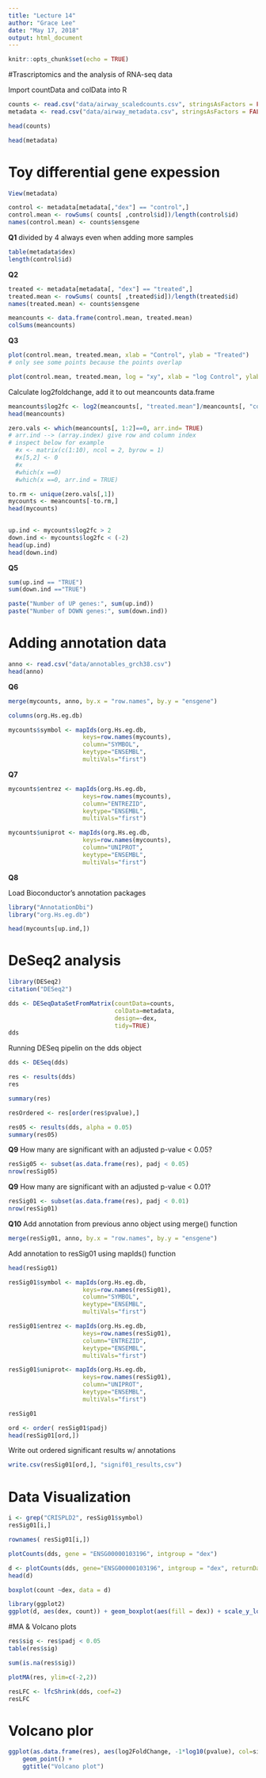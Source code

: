 ```yaml
---
title: "Lecture 14"
author: "Grace Lee"
date: "May 17, 2018"
output: html_document
---
```


```r
knitr::opts_chunk$set(echo = TRUE)
```

#Trascriptomics and the analysis of RNA-seq data

Import countData and colData into R
```r
counts <- read.csv("data/airway_scaledcounts.csv", stringsAsFactors = FALSE)
metadata <- read.csv("data/airway_metadata.csv", stringsAsFactors = FALSE)
```

```r
head(counts)
```

```r
head(metadata)
```

# Toy differential gene expession
```r
View(metadata)
```

```r
control <- metadata[metadata[,"dex"] == "control",]
control.mean <- rowSums( counts[ ,control$id])/length(control$id)
names(control.mean) <- counts$ensgene
```

**Q1**
divided by 4 always even when adding more samples
```r
table(metadata$dex)
length(control$id)
```

**Q2**
```r
treated <- metadata[metadata[, "dex"] == "treated",]
treated.mean <- rowSums( counts[ ,treated$id])/length(treated$id)
names(treated.mean) <- counts$ensgene
```

```r
meancounts <- data.frame(control.mean, treated.mean)
colSums(meancounts)
```

**Q3**
```r
plot(control.mean, treated.mean, xlab = "Control", ylab = "Treated")
# only see some points because the points overlap
```


```r
plot(control.mean, treated.mean, log = "xy", xlab = "log Control", ylab = "log Treated")
```

Calculate log2foldchange, add it to out meancounts data.frame
```r
meancounts$log2fc <- log2(meancounts[, "treated.mean"]/meancounts[, "control.mean"])
head(meancounts)
```

```r
zero.vals <- which(meancounts[, 1:2]==0, arr.ind= TRUE)
# arr.ind --> (array.index) give row and column index
# inspect below for example
  #x <- matrix(c(1:10), ncol = 2, byrow = 1)
  #x[5,2] <- 0
  #x
  #which(x ==0)
  #which(x ==0, arr.ind = TRUE)

to.rm <- unique(zero.vals[,1])
mycounts <- meancounts[-to.rm,]
head(mycounts)
                
```

```r
up.ind <- mycounts$log2fc > 2
down.ind <- mycounts$log2fc < (-2)
head(up.ind)
head(down.ind)
```

**Q5** 
```r
sum(up.ind == "TRUE")
sum(down.ind =="TRUE")
```

```r
paste("Number of UP genes:", sum(up.ind))
paste("Number of DOWN genes:", sum(down.ind))
```

# Adding annotation data
```r
anno <- read.csv("data/annotables_grch38.csv")
head(anno)
```

**Q6**
```r
merge(mycounts, anno, by.x = "row.names", by.y = "ensgene")
```


```r
columns(org.Hs.eg.db)
```

```r
mycounts$symbol <- mapIds(org.Hs.eg.db,
                     keys=row.names(mycounts),
                     column="SYMBOL",
                     keytype="ENSEMBL",
                     multiVals="first")
```

**Q7**
```r
mycounts$entrez <- mapIds(org.Hs.eg.db,
                     keys=row.names(mycounts),
                     column="ENTREZID",
                     keytype="ENSEMBL",
                     multiVals="first")
```

```r
mycounts$uniprot <- mapIds(org.Hs.eg.db,
                     keys=row.names(mycounts),
                     column="UNIPROT",
                     keytype="ENSEMBL",
                     multiVals="first")
```

**Q8**

Load Bioconductor's annotation packages
```r
library("AnnotationDbi")
library("org.Hs.eg.db")
```

```r
head(mycounts[up.ind,])
```

# DeSeq2 analysis
```r
library(DESeq2)
citation("DESeq2")
```

```r
dds <- DESeqDataSetFromMatrix(countData=counts, 
                              colData=metadata, 
                              design=~dex, 
                              tidy=TRUE)
dds
```

Running DESeq pipelin on the dds object
```r
dds <- DESeq(dds)
```

```r
res <- results(dds)
res
```

```r
summary(res)
```

```r
resOrdered <- res[order(res$pvalue),]
```

```r
res05 <- results(dds, alpha = 0.05)
summary(res05)
```

**Q9**
How many are significant with an adjusted p-value < 0.05?
```r
resSig05 <- subset(as.data.frame(res), padj < 0.05)
nrow(resSig05)
```
 
 **Q9**
How many are significant with an adjusted p-value < 0.01?
```r
resSig01 <- subset(as.data.frame(res), padj < 0.01)
nrow(resSig01)
```

**Q10**
Add annotation from previous anno object using merge() function
```r
merge(resSig01, anno, by.x = "row.names", by.y = "ensgene")
```

Add annotation to resSig01 using mapIds() function
```r
head(resSig01)
```

```r
resSig01$symbol <- mapIds(org.Hs.eg.db,
                     keys=row.names(resSig01),
                     column="SYMBOL",
                     keytype="ENSEMBL",
                     multiVals="first")
```

```r
resSig01$entrez <- mapIds(org.Hs.eg.db,
                     keys=row.names(resSig01),
                     column="ENTREZID",
                     keytype="ENSEMBL",
                     multiVals="first")
```
```r
resSig01$uniprot<- mapIds(org.Hs.eg.db,
                     keys=row.names(resSig01),
                     column="UNIPROT",
                     keytype="ENSEMBL",
                     multiVals="first")
```

```r
resSig01
```

```r
ord <- order( resSig01$padj)
head(resSig01[ord,])
```

Write out ordered significant results w/ annotations
```r
write.csv(resSig01[ord,], "signif01_results,csv")
```

# Data Visualization
```r
i <- grep("CRISPLD2", resSig01$symbol)
resSig01[i,]
```
```r
rownames( resSig01[i,])
```

```r
plotCounts(dds, gene = "ENSG00000103196", intgroup = "dex")
```

```r
d <- plotCounts(dds, gene="ENSG00000103196", intgroup = "dex", returnData = TRUE)
head(d)
```

```r
boxplot(count ~dex, data = d)
```

```r
library(ggplot2)
ggplot(d, aes(dex, count)) + geom_boxplot(aes(fill = dex)) + scale_y_log10() +ggtitle("CRISPLD2")
```

#MA & Volcano plots
```r
res$sig <- res$padj < 0.05
table(res$sig)
```

```r
sum(is.na(res$sig))
```

```r
plotMA(res, ylim=c(-2,2))
```

```r
resLFC <- lfcShrink(dds, coef=2)
resLFC
```

# Volcano plor
```r
ggplot(as.data.frame(res), aes(log2FoldChange, -1*log10(pvalue), col=sig)) + 
    geom_point() + 
    ggtitle("Volcano plot")
```

